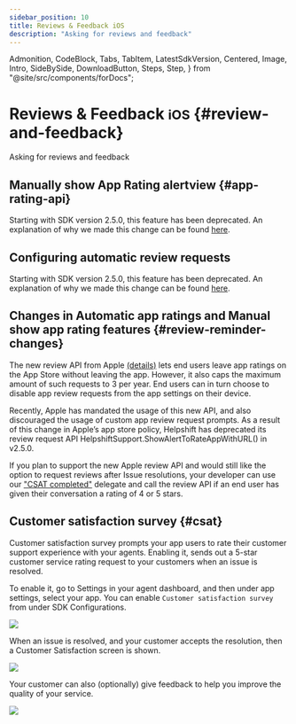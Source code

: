 ```yaml
---
sidebar_position: 10
title: Reviews & Feedback iOS
description: "Asking for reviews and feedback"
---
```


  Admonition,
  CodeBlock,
  Tabs,
  TabItem,
  LatestSdkVersion,
  Centered,
  Image,
  Intro,
  SideBySide,
  DownloadButton,
  Steps,
  Step,
} from "@site/src/components/forDocs";

# Reviews & Feedback <small>iOS</small> {#review-and-feedback}

<Intro>

Asking for reviews and feedback

</Intro>

## Manually show App Rating alertview {#app-rating-api}

Starting with SDK version 2.5.0, this feature has been deprecated. An explanation of why we made this change can be found [here](#review-reminder-changes).

## Configuring automatic review requests

Starting with SDK version 2.5.0, this feature has been deprecated. An explanation of why we made this change can be found [here](#review-reminder-changes).

## Changes in Automatic app ratings and Manual show app rating features {#review-reminder-changes}

The new review API from Apple [(details)](https://developer.apple.com/documentation/storekit/skstorereviewcontroller/2851536-requestreview) lets end users leave app ratings on the App Store without leaving the app. However, it also caps the maximum amount of such requests to 3 per year. End users can in turn choose to disable app review requests from the app settings on their device.

Recently, Apple has mandated the usage of this new API, and also discouraged the usage of custom app review request prompts. As a result of this change in Apple’s app store policy, Helpshift has deprecated its review request API HelpshiftSupport.ShowAlertToRateAppWithURL() in v2.5.0.

If you plan to support the new Apple review API and would still like the option to request reviews after Issue resolutions, your developer can use our ["CSAT completed"](#csat) delegate and call the review API if an end user has given their conversation a rating of 4 or 5 stars.

## Customer satisfaction survey {#csat}

Customer satisfaction survey prompts your app users to rate their customer support experience with your agents. Enabling it, sends out a 5-star customer service rating request to your customers when an issue is resolved.

To enable it, go to Settings in your agent dashboard, and then under app settings, select your app. You can enable `Customer satisfaction survey` from under SDK Configurations.

![](/static/books/ios/csat-admin-enable.png)

When an issue is resolved, and your customer accepts the resolution, then a Customer Satisfaction screen is shown.

![](/static/books/ios/csat-iphone.png)

Your customer can also (optionally) give feedback to help you improve the quality of your service.

![](/static/books/ios/csat-service-rating.png)
